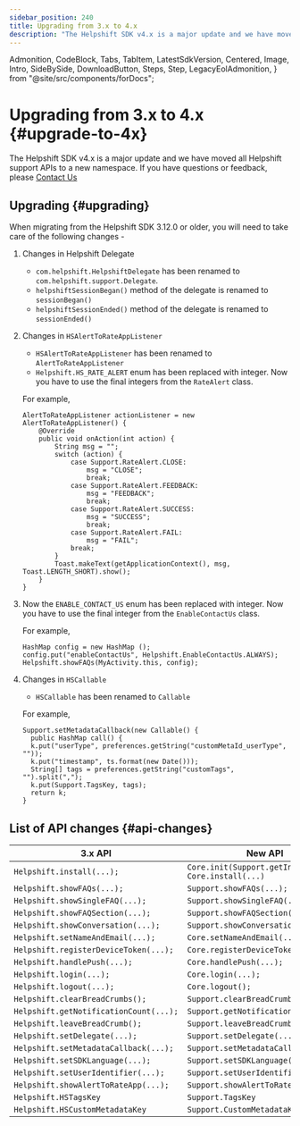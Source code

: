 ```yaml
---
sidebar_position: 240
title: Upgrading from 3.x to 4.x
description: "The Helpshift SDK v4.x is a major update and we have moved all Helpshift support APIs to a new namespace.If you have questions or feedback, please Contact Us"
---
```


  Admonition,
  CodeBlock,
  Tabs,
  TabItem,
  LatestSdkVersion,
  Centered,
  Image,
  Intro,
  SideBySide,
  DownloadButton,
  Steps,
  Step,
  LegacyEolAdmonition,
} from "@site/src/components/forDocs";

<LegacyEolAdmonition />

# Upgrading from 3.x to 4.x {#upgrade-to-4x}

<Intro>

The Helpshift SDK v4.x is a major update and we have moved all Helpshift support APIs to a new namespace.
If you have questions or feedback, please <a href="https://support.helpshift.com/kb/contact/" target="_blank">Contact Us</a>

</Intro>

## Upgrading {#upgrading}

When migrating from the Helpshift SDK 3.12.0 or older, you will need to
take care of the following changes -

1.  Changes in Helpshift Delegate

    - `com.helpshift.HelpshiftDelegate` has been renamed to `com.helpshift.support.Delegate`.
    - `helpshiftSessionBegan()` method of the delegate is renamed to `sessionBegan()`
    - `helpshiftSessionEnded()` method of the delegate is renamed to `sessionEnded()`

1.  Changes in `HSAlertToRateAppListener`

    - `HSAlertToRateAppListener` has been renamed to `AlertToRateAppListener`
    - `Helpshift.HS_RATE_ALERT` enum has been replaced with integer. Now you have to use the final integers from the `RateAlert` class.

    For example,

        AlertToRateAppListener actionListener = new AlertToRateAppListener() {
            @Override
            public void onAction(int action) {
                String msg = "";
                switch (action) {
                    case Support.RateAlert.CLOSE:
                        msg = "CLOSE";
                        break;
                    case Support.RateAlert.FEEDBACK:
                        msg = "FEEDBACK";
                        break;
                    case Support.RateAlert.SUCCESS:
                        msg = "SUCCESS";
                        break;
                    case Support.RateAlert.FAIL:
                        msg = "FAIL";
                    break;
                }
                Toast.makeText(getApplicationContext(), msg, Toast.LENGTH_SHORT).show();
            }
        }

1.  Now the `ENABLE_CONTACT_US` enum has been replaced with integer. Now you have to use the final integer from the `EnableContactUs` class.

    For example,

        HashMap config = new HashMap ();
        config.put("enableContactUs", Helpshift.EnableContactUs.ALWAYS);
        Helpshift.showFAQs(MyActivity.this, config);

1.  Changes in `HSCallable`

    - `HSCallable` has been renamed to `Callable`

    For example,

        Support.setMetadataCallback(new Callable() {
          public HashMap call() {
          k.put("userType", preferences.getString("customMetaId_userType", ""));
          k.put("timestamp", ts.format(new Date()));
          String[] tags = preferences.getString("customTags", "").split(",");
          k.put(Support.TagsKey, tags);
          return k;
        }

## List of API changes {#api-changes}

| 3.x API                                | New API                                                        |
| -------------------------------------- | -------------------------------------------------------------- |
| `Helpshift.install(...);`              | `Core.init(Support.getInstance());` <br /> `Core.install(...)` |
| `Helpshift.showFAQs(...);`             | `Support.showFAQs(...);`                                       |
| `Helpshift.showSingleFAQ(...);`        | `Support.showSingleFAQ(...);`                                  |
| `Helpshift.showFAQSection(...);`       | `Support.showFAQSection(...);`                                 |
| `Helpshift.showConversation(...);`     | `Support.showConversation(...);`                               |
| `Helpshift.setNameAndEmail(...);`      | `Core.setNameAndEmail(...);`                                   |
| `Helpshift.registerDeviceToken(...);`  | `Core.registerDeviceToken(...);`                               |
| `Helpshift.handlePush(...);`           | `Core.handlePush(...);`                                        |
| `Helpshift.login(...);`                | `Core.login(...);`                                             |
| `Helpshift.logout(...);`               | `Core.logout();`                                               |
| `Helpshift.clearBreadCrumbs();`        | `Support.clearBreadCrumbs();`                                  |
| `Helpshift.getNotificationCount(...);` | `Support.getNotificationCount(...);`                           |
| `Helpshift.leaveBreadCrumb();`         | `Support.leaveBreadCrumb();`                                   |
| `Helpshift.setDelegate(...);`          | `Support.setDelegate(...);`                                    |
| `Helpshift.setMetadataCallback(...);`  | `Support.setMetadataCallback(...);`                            |
| `Helpshift.setSDKLanguage(...);`       | `Support.setSDKLanguage(...);`                                 |
| `Helpshift.setUserIdentifier(...);`    | `Support.setUserIdentifier(...);`                              |
| `Helpshift.showAlertToRateApp(...);`   | `Support.showAlertToRateApp(...);`                             |
| `Helpshift.HSTagsKey`                  | `Support.TagsKey`                                              |
| `Helpshift.HSCustomMetadataKey`        | `Support.CustomMetadataKey`                                    |
